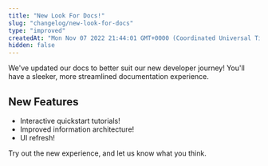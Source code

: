 ```yaml
---
title: "New Look For Docs!"
slug: "changelog/new-look-for-docs"
type: "improved"
createdAt: "Mon Nov 07 2022 21:44:01 GMT+0000 (Coordinated Universal Time)"
hidden: false
---
```

We've updated our docs to better suit our new developer journey! You'll have a sleeker, more streamlined documentation experience.

## New Features

- Interactive quickstart tutorials!
- Improved information architecture!
- UI refresh!



Try out the new experience, and let us know what you think.
